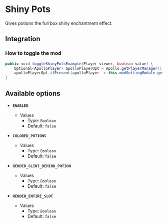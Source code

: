 # Shiny Pots

Gives potions the full box shiny enchantment effect.

## Integration

### How to toggle the mod

```java
public void toggleShinyPotsExample(Player viewer, boolean value) {
    Optional<ApolloPlayer> apolloPlayerOpt = Apollo.getPlayerManager().getPlayer(viewer.getUniqueId());
    apolloPlayerOpt.ifPresent(apolloPlayer -> this.modSettingModule.getOptions().set(apolloPlayer, ModShinyPots.ENABLED, value));
}
```

## Available options

- __`ENABLED`__
    - Values
        - Type: `Boolean`
        - Default: `false`

- __`COLORED_POTIONS`__
    - Values
        - Type: `Boolean`
        - Default: `false`

- __`RENDER_GLINT_BEHIND_POTION`__
    - Values
        - Type: `Boolean`
        - Default: `false`

- __`RENDER_ENTIRE_SLOT`__
    - Values
        - Type: `Boolean`
        - Default: `false`

